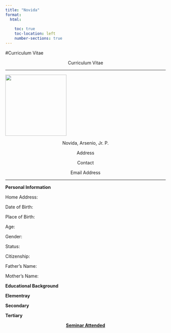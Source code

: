 ---
title: "Novida"
format: 
  html:
    
    toc: true
    toc-location: left
    number-sections: true
---

#Curriculum Vitae

<center>

<p>Curriculum Vitae</p>

</center>

<hr>

![](assets/male.png){fig-align="center" width="2in"}

<center>

<p>Novida, Arsenio, Jr. P.</p>

<p>Address</p>

<p>Contact</p>

<p>Email Address</p>

</center>

<hr>

<b>Personal Information</b>

Home Address:

Date of Birth:

Place of Birth:

Age:

Gender:

Status:

Citizenship:

Father's Name:

Mother's Name:

<b>Educational Background</b>

<b>Elementray</b>

<b>Secondary</b>

<b>Tertiary</b>

<center>

<p><u><b>Seminar Attended</b></u></p>

</center>
